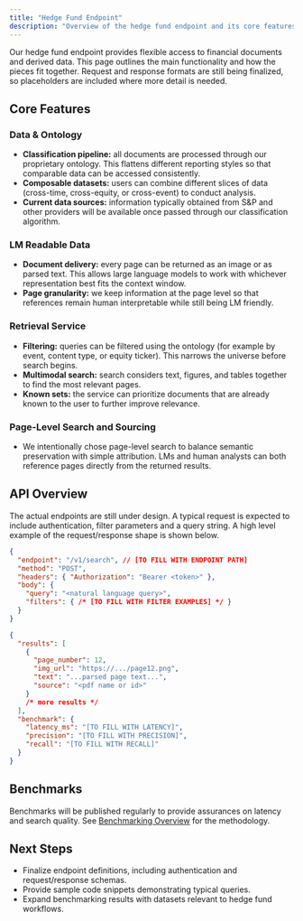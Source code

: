 ```yaml
---
title: "Hedge Fund Endpoint"
description: "Overview of the hedge fund endpoint and its core features"
---
```


Our hedge fund endpoint provides flexible access to financial documents and derived data. This page outlines the main functionality and how the pieces fit together. Request and response formats are still being finalized, so placeholders are included where more detail is needed.

## Core Features

### Data & Ontology
- **Classification pipeline:** all documents are processed through our proprietary ontology. This flattens different reporting styles so that comparable data can be accessed consistently.
- **Composable datasets:** users can combine different slices of data (cross-time, cross-equity, or cross-event) to conduct analysis.
- **Current data sources:** information typically obtained from S&P and other providers will be available once passed through our classification algorithm.

### LM Readable Data
- **Document delivery:** every page can be returned as an image or as parsed text. This allows large language models to work with whichever representation best fits the context window.
- **Page granularity:** we keep information at the page level so that references remain human interpretable while still being LM friendly.

### Retrieval Service
- **Filtering:** queries can be filtered using the ontology (for example by event, content type, or equity ticker). This narrows the universe before search begins.
- **Multimodal search:** search considers text, figures, and tables together to find the most relevant pages.
- **Known sets:** the service can prioritize documents that are already known to the user to further improve relevance.

### Page-Level Search and Sourcing
- We intentionally chose page-level search to balance semantic preservation with simple attribution. LMs and human analysts can both reference pages directly from the returned results.

## API Overview

The actual endpoints are still under design. A typical request is expected to include authentication, filter parameters and a query string. A high level example of the request/response shape is shown below.

```json
{
  "endpoint": "/v1/search", // [TO FILL WITH ENDPOINT PATH]
  "method": "POST",
  "headers": { "Authorization": "Bearer <token>" },
  "body": {
    "query": "<natural language query>",
    "filters": { /* [TO FILL WITH FILTER EXAMPLES] */ }
  }
}
```

```json
{
  "results": [
    {
      "page_number": 12,
      "img_url": "https://.../page12.png",
      "text": "...parsed page text...",
      "source": "<pdf name or id>"
    }
    /* more results */
  ],
  "benchmark": {
    "latency_ms": "[TO FILL WITH LATENCY]",
    "precision": "[TO FILL WITH PRECISION]",
    "recall": "[TO FILL WITH RECALL]"
  }
}
```

## Benchmarks

Benchmarks will be published regularly to provide assurances on latency and search quality. See [Benchmarking Overview](/benchmarking/quick-overview) for the methodology.

## Next Steps

- Finalize endpoint definitions, including authentication and request/response schemas.
- Provide sample code snippets demonstrating typical queries.
- Expand benchmarking results with datasets relevant to hedge fund workflows.

